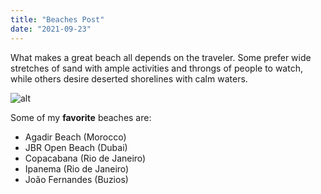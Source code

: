 ```yaml
---
title: "Beaches Post"
date: "2021-09-23"
---
```


What makes a great beach all depends on the traveler. Some prefer wide stretches of sand with ample activities and throngs of people to watch, while others desire deserted shorelines with calm waters.

![alt](images/blog_beach.jpeg)

Some of my **favorite** beaches are:

* Agadir Beach (Morocco)
* JBR Open Beach (Dubai)
* Copacabana (Rio de Janeiro)
* Ipanema (Rio de Janeiro)
* João Fernandes (Buzios)
